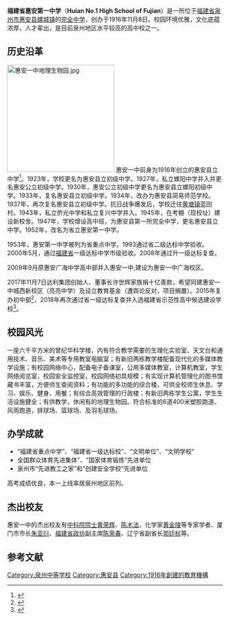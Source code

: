 {{coord|25|01|35|N|118|47|27|E|display=title}}
{{Infobox School
  | name        = 惠安第一中学
  | other_name  =
  | image       = [[File:惠安一中主教学楼.jpg|250px]]
  | motto       = 勤奋 守纪 求实 创新
  | established = 1916年11月8日
  | type        = 公立完全中学
  | religion    = 
  | affiliation =
  | district    = 福建省惠安县
  | principal   = 周锦忠
  | dean        = 
  | college     = 
  | house       = 
  | sc          =
  | cs          =
  | faculty     = 教职员工267人，其中专任教师259人
  | staff       = 
  | students    = 教学班67个，在校学生近3500人
  | athletics   = 女排
  | conference  = 
  | colors      = 
  | mascot      = 
  | magazine    = 《光风》、《草地》
  | free_label  = 
  | free_text   =
  | free_label2 = 校园面积
  | free_text2  = 约57866m<sup>2</sup>
  | free_label3 = 总建筑面积
  | free_text3  = 约37568m<sup>2</sup>
  | free_label4 = 
  | free_text4  = 
  | free_label5 = 
  | free_text5  = 
  | free_label6 = 
  | free_text6  = 
  | address     = 福建省惠安县螺城镇东南街建设南路294号
  | tel         = 0595-87382255
  | fax         = 
  | mail        = 
  | website     = http://www.fjhayz.cn
}}

'''福建省惠安第一中学'''（'''Huian No.1 High School of Fujian'''）是一所位于[[福建省|福建省]][[泉州市|泉州市]][[惠安县|惠安县]][[螺城镇|螺城镇]]的[[完全中學|完全中学]]，创办于1916年11月8日。校园环境优雅，文化底蕴浓厚，人才辈出，是目前泉州地区水平较高的高中校之一。

== 历史沿革 ==
[[File:惠安一中地理生物园.jpg|250px]]
惠安一中前身为1916年创立的惠安县立中学<ref>{{cite book|last =惠安县地方志编纂委员会编| first =| authorlink =|coauthors =|title =惠安县志|publisher=方志出版社|date =1998-7 | location = 北京 | pages=附：重点中学简介|url=http://fjsq.gov.cn/ShowText.asp?ToBook=3192&index=1373& | doi =|id =| isbn = 7-80122-352-7}}{{Dead link|date=2018年10月 |bot=InternetArchiveBot |fix-attempted=yes }}</ref>。1923年，学校更名为惠安县立初级中学。1927年，私立螺阳中学并入并更名惠安公立初级中学。1930年，惠安公立初级中学更名为惠安县立螺阳初级中学。1933年，复名惠安县立初级中学。1934年，改办为惠安县简易师范学校。1937年，再次复名惠安县立初级中学。抗日战争爆发后，学校迁往[[黄塘镇|黄塘镇]]蓝田村。1943年，私立侨光中学和私立复兴中学并入。1945年，在考棚（现校址）建设新校舍。1947年，学校增设高中班，为惠安县第一所完全中学，更名惠安县立中学。1952年，改名为省立惠安第一中学。

1953年，惠安第一中学被列为省重点中学。1993通过省二级达标中学验收。2000年5月，通过[[福建省|福建省]]一级达标中学市级验收。2008年通过升一级达标复查。

2009年9月原惠安广海中学高中部并入惠安一中,建设为惠安一中广海校区。

2017年11月7日达利集团创始人、董事长许世辉家族捐十亿善款，希望同建惠安一中城西新校区（亮亮中学）及设立教育基金（遭舆论反对，项目搁置）。2015年复办初中部<ref>{{Cite web|title=关于公开选聘惠安一中初中部教师的公告|url=http://www.fjjszk.org/news_show.aspx?id=8164|work=福建教师招考信息网|accessdate=2019-04-14}}</ref>，2018年再次通过省一级达标复查并入选福建省示范性高中候选建设学校<ref>{{Cite web|url=http://www.fjhayz.cn/newsdetails.aspx?NewsId=1044&NewsCateId=73|work=www.fjhayz.cn|accessdate=2019-04-14|title=热烈祝贺我校通过省一级达标高中复查并入选福建省示范性高中候选建设学校|author=|date=|publisher=惠安一中官网}}</ref>。

== 校园风光 ==
一座六千平方米的曾纪华科学楼，内有符合教学需要的生理化实验室、天文台和通用技术、音乐、美术等专用教室电脑室；有新旧两栋教学楼配备现代化的多媒体教学设施；有校园网络中心，配备电子备课室，公用多媒体教室，计算机教室，学生网络阅览室，校园安全监控室，校园网络初具规模；有实现计算机管理化的图书馆藏书丰富，方便师生查阅资料；有功能的多功能的综合楼，可供全校师生休息、学习、娱乐、健身、用餐；有综合高效管理的行政楼；有新旧两栋学生公寓，学生生活设施健全；有供教学，休闲有的地理生物园。符合标准的6道400米塑胶跑道、风雨跑道，排球场、篮球场、及羽毛球场。

== 办学成就 ==
* “福建省重点中学”、“福建省一级达标校”、“文明单位”、“文明学校”
* 全国群众体育先进集体”、“国家体育锻炼”先进单位
* 泉州市“先进教工之家”和“创建安全学校”先进单位

高考成绩优良，本一上线率居泉州地区前列。

== 杰出校友 ==
惠安一中的杰出校友有[[中科院院士|中科院院士]][[黄荣辉_(气象学家)|黄荣辉]]、[[陈木法|陈木法]]，化学家[[黄金陵|黄金陵]]等专家学者、厦门市市长[[朱亚衍|朱亚衍]]、[[福建省|福建省]][[政协|政协]]副主席[[陈荣春|陈荣春]]、辽宁省副省长[[郭廷标|郭廷标]]等。

== 参考文献 ==
{{reflist}}

{{福建省一级达标高级中学}}

[[Category:泉州中等学校|Category:泉州中等学校]]
[[Category:惠安县|Category:惠安县]]
[[Category:1916年創建的教育機構|Category:1916年創建的教育機構]]